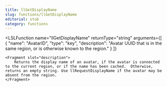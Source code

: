 ```yaml
---
title: llGetDisplayName
slug: functions/llGetDisplayName
editorial: stub
category: functions
---
```


<LSLFunction
	name="llGetDisplayName"
	returnType="string"
	arguments={[
	{
		"name": "AvatarID",
		"type": "key",
		"description": "Avatar UUID that is in the same region, or is otherwise known to the region."
	}
]}
>
	<Fragment slot="description">
		Returns the display name of an avatar, if the avatar is connected to the current region, or if the name has been cached.  Otherwise, returns an empty string. Use llRequestDisplayName if the avatar may be absent from the region.
	</Fragment>
</LSLFunction>
